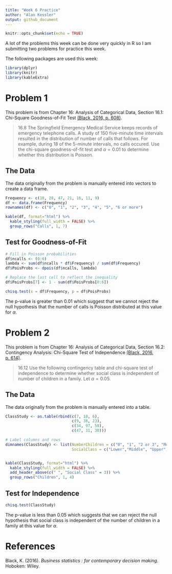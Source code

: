 ```yaml
---
title: "Week 6 Practice"
author: "Alan Kessler"
output: github_document
---
```

```r
knitr::opts_chunk$set(echo = TRUE)
```

A lot of the problems this week can be done very quickly in R so I am submitting two problems for practice this week. 

The following packages are used this week:

```r
library(dplyr)
library(knitr)
library(kableExtra)
```

# Problem 1 

This problem is from Chapter 16: Analysis of Categorical Data, Section 16.1: Chi-Square Goodness-of-Fit Test [(Black, 2016, p. 608)](#ref).

>16.8 The Springfield Emergency Medical Service keeps records of emergency telephone calls. A study of 150 five-minute time intervals resulted in the distribution of number of calls that follows. For example, during 18 of the 5-minute intervals, no calls occured. Use the chi-square goodness-of-fit test and $\alpha = 0.01$ to determine whether this distribution is Poisson.

## The Data

The data originally from the problem is manually entered into vectors to create a data frame.

```r
Frequency <- c(18, 28, 47, 21, 16, 11, 9)
df <- data.frame(Frequency)
rownames(df) <- c("0", "1", "2", "3", "4", "5", "6 or more")

kable(df, format="html") %>%
  kable_styling(full_width = FALSE) %>%
  group_rows("Calls", 1, 7)
```

## Test for Goodness-of-Fit

```r
# Fill in Poisson probabilities
df$ncalls <- (0:6)
lambda <- sum(df$ncalls * df$Frequency) / sum(df$Frequency)
df$PoisProbs <- dpois(df$ncalls, lambda) 

# Replace the last cell to reflect the inequality
df$PoisProbs[7] <- 1 - sum(df$PoisProbs[0:6])

chisq.test(x = df$Frequency, p = df$PoisProbs)
```

The p-value is greater than 0.01 which suggest that we cannot reject the null hypothesis that the number of calls is Poisson distributed at this value for $\alpha$. 

# Problem 2 

This problem is from Chapter 16: Analysis of Categorical Data, Section 16.2: Contingency Analysis: Chi-Square Test of Independence [(Black, 2016, p. 614)](#ref).

>16.12 Use the following contingency table and chi-square test of independence to determine whether social class is independent of number of children in a family. Let $\alpha = 0.05$.

## The Data

The data originally from the problem is manually entered into a table.

```r
ClassStudy <- as.table(rbind(c(7, 18, 6), 
                             c(9, 38, 23), 
                             c(34, 97, 58), 
                             c(47, 31, 30)))

# Label columns and rows
dimnames(ClassStudy) <- list(NumberChildren = c("0", "1", "2 or 3", "More than 3"),
                             SocialClass = c("Lower","Middle", "Upper"))


kable(ClassStudy, format="html") %>%
  kable_styling(full_width = FALSE) %>%
  add_header_above(c(" ", "Social Class" = 3)) %>%
  group_rows("Children", 1, 4)
```

## Test for Independence 

```r
chisq.test(ClassStudy)
```

The p-value is less than 0.05 which suggests that we can reject the null hypothesis that social class is independent of the number of children in a family at this value for $\alpha$. 

# References {#ref}

Black, K. (2016). *Business statistics : for contemporary decision making*. Hoboken: Wiley.


